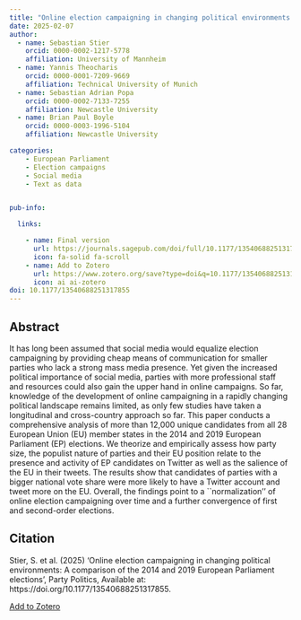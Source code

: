 ```yaml
---
title: "Online election campaigning in changing political environments: A comparison of the 2014 and 2019 European Parliament elections"
date: 2025-02-07
author:
  - name: Sebastian Stier
    orcid: 0000-0002-1217-5778
    affiliation: University of Mannheim
  - name: Yannis Theocharis
    orcid: 0000-0001-7209-9669
    affiliation: Technical University of Munich
  - name: Sebastian Adrian Popa
    orcid: 0000-0002-7133-7255
    affiliation: Newcastle University   
  - name: Brian Paul Boyle
    orcid: 0000-0003-1996-5104
    affiliation: Newcastle University

categories: 
    - European Parliament
    - Election campaigns
    - Social media
    - Text as data


pub-info:

  links:

    - name: Final version
      url: https://journals.sagepub.com/doi/full/10.1177/13540688251317855
      icon: fa-solid fa-scroll
    - name: Add to Zotero
      url: https://www.zotero.org/save?type=doi&q=10.1177/13540688251317855
      icon: ai ai-zotero
doi: 10.1177/13540688251317855
---
```


## Abstract

It has long been assumed that social media would equalize election campaigning by providing cheap means of communication for smaller parties who lack a strong mass media presence. Yet given the increased political importance of social media, parties with more professional staff and resources could also gain the upper hand in online campaigns. So far, knowledge of the development of online campaigning in a rapidly changing political landscape remains limited, as only few studies have taken a longitudinal and cross-country approach so far. This paper conducts a comprehensive analysis of more than 12,000 unique candidates from all 28 European Union (EU) member states in the 2014 and 2019 European Parliament (EP) elections. We theorize and empirically assess how party size, the populist nature of parties and their EU position relate to the presence and activity of EP candidates on Twitter as well as the salience of the EU in their tweets. The results show that candidates of parties with a bigger national vote share were more likely to have a Twitter account and tweet more on the EU. Overall, the findings point to a \`\`normalization'' of online election campaigning over time and a further convergence of first and second-order elections.


## Citation

Stier, S. et al. (2025) ‘Online election campaigning in changing political environments: A comparison of the 2014 and 2019 European Parliament elections’, Party Politics, Available at: https://doi.org/10.1177/13540688251317855.


<p class="buttons" style="text-align:center;">

<a class="btn btn-danger btn-sm" target="_blank" href="https://www.zotero.org/save?type=doi&q=10.1177/13540688251317855">Add to Zotero </a>

</p>





